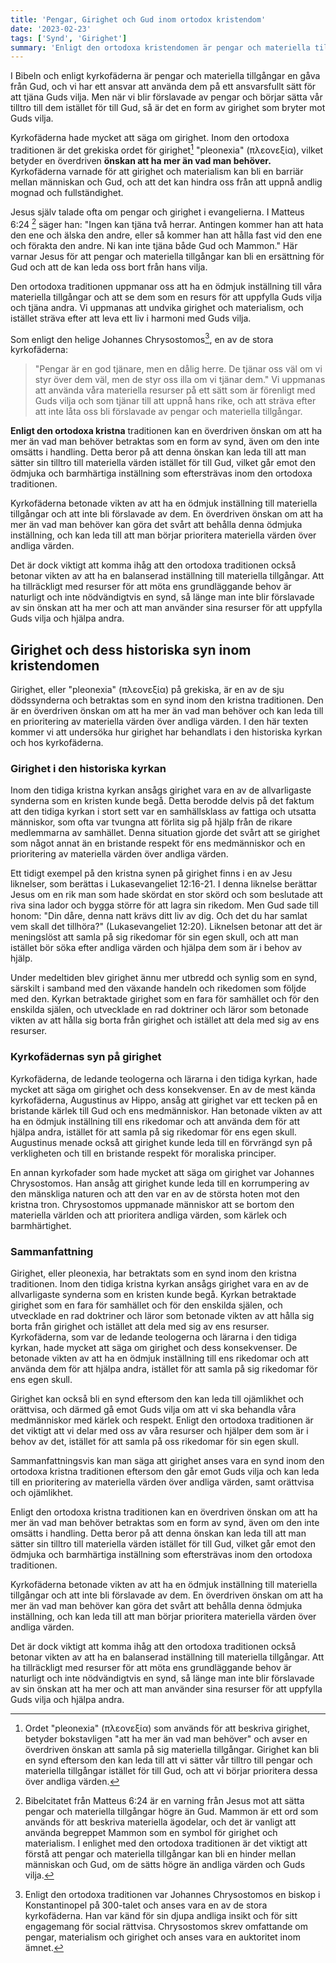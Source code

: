 ```yaml
---
title: 'Pengar, Girighet och Gud inom ortodox kristendom'
date: '2023-02-23'
tags: ['Synd', 'Girighet']
summary: 'Enligt den ortodoxa kristendomen är pengar och materiella tillgångar en gåva från Gud, men när vi blir förslavade av pengar och börjar sätta vår tilltro till dem istället för till Gud, så är det en form av girighet som bryter mot Guds vilja.'
---
```


I Bibeln och enligt kyrkofäderna är pengar och materiella tillgångar en gåva från Gud, och vi har ett ansvar att använda dem på ett ansvarsfullt sätt för att tjäna Guds vilja. Men när vi blir förslavade av pengar och börjar sätta vår tilltro till dem istället för till Gud, så är det en form av girighet som bryter mot Guds vilja.

Kyrkofäderna hade mycket att säga om girighet. Inom den ortodoxa traditionen är det grekiska ordet för girighet[^3] "pleonexia" (πλεονεξία), vilket betyder en överdriven **önskan att ha mer än vad man behöver.** Kyrkofäderna varnade för att girighet och materialism kan bli en barriär mellan människan och Gud, och att det kan hindra oss från att uppnå andlig mognad och fullständighet.

Jesus själv talade ofta om pengar och girighet i evangelierna. I Matteus 6:24 [^1] säger han: "Ingen kan tjäna två herrar. Antingen kommer han att hata den ene och älska den andre, eller så kommer han att hålla fast vid den ene och förakta den andre. Ni kan inte tjäna både Gud och Mammon." Här varnar Jesus för att pengar och materiella tillgångar kan bli en ersättning för Gud och att de kan leda oss bort från hans vilja.

Den ortodoxa traditionen uppmanar oss att ha en ödmjuk inställning till våra materiella tillgångar och att se dem som en resurs för att uppfylla Guds vilja och tjäna andra. Vi uppmanas att undvika girighet och materialism, och istället sträva efter att leva ett liv i harmoni med Guds vilja.

Som enligt den helige Johannes Chrysostomos[^2], en av de stora kyrkofäderna:

> "Pengar är en god tjänare, men en dålig herre. De tjänar oss väl om vi styr över dem väl, men de styr oss illa om vi tjänar dem." Vi uppmanas att använda våra materiella resurser på ett sätt som är förenligt med Guds vilja och som tjänar till att uppnå hans rike, och att sträva efter att inte låta oss bli förslavade av pengar och materiella tillgångar.

**Enligt den ortodoxa kristna** traditionen kan en överdriven önskan om att ha mer än vad man behöver betraktas som en form av synd, även om den inte omsätts i handling. Detta beror på att denna önskan kan leda till att man sätter sin tilltro till materiella värden istället för till Gud, vilket går emot den ödmjuka och barmhärtiga inställning som eftersträvas inom den ortodoxa traditionen.

Kyrkofäderna betonade vikten av att ha en ödmjuk inställning till materiella tillgångar och att inte bli förslavade av dem. En överdriven önskan om att ha mer än vad man behöver kan göra det svårt att behålla denna ödmjuka inställning, och kan leda till att man börjar prioritera materiella värden över andliga värden.

Det är dock viktigt att komma ihåg att den ortodoxa traditionen också betonar vikten av att ha en balanserad inställning till materiella tillgångar. Att ha tillräckligt med resurser för att möta ens grundläggande behov är naturligt och inte nödvändigtvis en synd, så länge man inte blir förslavade av sin önskan att ha mer och att man använder sina resurser för att uppfylla Guds vilja och hjälpa andra.

## Girighet och dess historiska syn inom kristendomen

Girighet, eller "pleonexia" (πλεονεξία) på grekiska, är en av de sju dödssynderna och betraktas som en synd inom den kristna traditionen. Den är en överdriven önskan om att ha mer än vad man behöver och kan leda till en prioritering av materiella värden över andliga värden. I den här texten kommer vi att undersöka hur girighet har behandlats i den historiska kyrkan och hos kyrkofäderna.

### Girighet i den historiska kyrkan

Inom den tidiga kristna kyrkan ansågs girighet vara en av de allvarligaste synderna som en kristen kunde begå. Detta berodde delvis på det faktum att den tidiga kyrkan i stort sett var en samhällsklass av fattiga och utsatta människor, som ofta var tvungna att förlita sig på hjälp från de rikare medlemmarna av samhället. Denna situation gjorde det svårt att se girighet som något annat än en bristande respekt för ens medmänniskor och en prioritering av materiella värden över andliga värden.

Ett tidigt exempel på den kristna synen på girighet finns i en av Jesu liknelser, som berättas i Lukasevangeliet 12:16-21. I denna liknelse berättar Jesus om en rik man som hade skördat en stor skörd och som beslutade att riva sina lador och bygga större för att lagra sin rikedom. Men Gud sade till honom: "Din dåre, denna natt krävs ditt liv av dig. Och det du har samlat vem skall det tillhöra?" (Lukasevangeliet 12:20). Liknelsen betonar att det är meningslöst att samla på sig rikedomar för sin egen skull, och att man istället bör söka efter andliga värden och hjälpa dem som är i behov av hjälp.

Under medeltiden blev girighet ännu mer utbredd och synlig som en synd, särskilt i samband med den växande handeln och rikedomen som följde med den. Kyrkan betraktade girighet som en fara för samhället och för den enskilda själen, och utvecklade en rad doktriner och läror som betonade vikten av att hålla sig borta från girighet och istället att dela med sig av ens resurser.

### Kyrkofädernas syn på girighet

Kyrkofäderna, de ledande teologerna och lärarna i den tidiga kyrkan, hade mycket att säga om girighet och dess konsekvenser. En av de mest kända kyrkofäderna, Augustinus av Hippo, ansåg att girighet var ett tecken på en bristande kärlek till Gud och ens medmänniskor. Han betonade vikten av att ha en ödmjuk inställning till ens rikedomar och att använda dem för att hjälpa andra, istället för att samla på sig rikedomar för ens egen skull. Augustinus menade också att girighet kunde leda till en förvrängd syn på verkligheten och till en bristande respekt för moraliska principer.

En annan kyrkofader som hade mycket att säga om girighet var Johannes Chrysostomos. Han ansåg att girighet kunde leda till en korrumpering av den mänskliga naturen och att den var en av de största hoten mot den kristna tron. Chrysostomos uppmanade människor att se bortom den materiella världen och att prioritera andliga värden, som kärlek och barmhärtighet.

### Sammanfattning

Girighet, eller pleonexia, har betraktats som en synd inom den kristna traditionen. Inom den tidiga kristna kyrkan ansågs girighet vara en av de allvarligaste synderna som en kristen kunde begå. Kyrkan betraktade girighet som en fara för samhället och för den enskilda själen, och utvecklade en rad doktriner och läror som betonade vikten av att hålla sig borta från girighet och istället att dela med sig av ens resurser. Kyrkofäderna, som var de ledande teologerna och lärarna i den tidiga kyrkan, hade mycket att säga om girighet och dess konsekvenser. De betonade vikten av att ha en ödmjuk inställning till ens rikedomar och att använda dem för att hjälpa andra, istället för att samla på sig rikedomar för ens egen skull.

[^1]: Bibelcitatet från Matteus 6:24 är en varning från Jesus mot att sätta pengar och materiella tillgångar högre än Gud. Mammon är ett ord som används för att beskriva materiella ägodelar, och det är vanligt att använda begreppet Mammon som en symbol för girighet och materialism. I enlighet med den ortodoxa traditionen är det viktigt att förstå att pengar och materiella tillgångar kan bli en hinder mellan människan och Gud, om de sätts högre än andliga värden och Guds vilja.
[^2]: Enligt den ortodoxa traditionen var Johannes Chrysostomos en biskop i Konstantinopel på 300-talet och anses vara en av de stora kyrkofäderna. Han var känd för sin djupa andliga insikt och för sitt engagemang för social rättvisa. Chrysostomos skrev omfattande om pengar, materialism och girighet och anses vara en auktoritet inom ämnet.
[^3]: Ordet "pleonexia" (πλεονεξία) som används för att beskriva girighet, betyder bokstavligen "att ha mer än vad man behöver" och avser en överdriven önskan att samla på sig materiella tillgångar. Girighet kan bli en synd eftersom den kan leda till att vi sätter vår tilltro till pengar och materiella tillgångar istället för till Gud, och att vi börjar prioritera dessa över andliga värden.

Girighet kan också bli en synd eftersom den kan leda till ojämlikhet och orättvisa, och därmed gå emot Guds vilja om att vi ska behandla våra medmänniskor med kärlek och respekt. Enligt den ortodoxa traditionen är det viktigt att vi delar med oss av våra resurser och hjälper dem som är i behov av det, istället för att samla på oss rikedomar för sin egen skull.

Sammanfattningsvis kan man säga att girighet anses vara en synd inom den ortodoxa kristna traditionen eftersom den går emot Guds vilja och kan leda till en prioritering av materiella värden över andliga värden, samt orättvisa och ojämlikhet.

Enligt den ortodoxa kristna traditionen kan en överdriven önskan om att ha mer än vad man behöver betraktas som en form av synd, även om den inte omsätts i handling. Detta beror på att denna önskan kan leda till att man sätter sin tilltro till materiella värden istället för till Gud, vilket går emot den ödmjuka och barmhärtiga inställning som eftersträvas inom den ortodoxa traditionen.

Kyrkofäderna betonade vikten av att ha en ödmjuk inställning till materiella tillgångar och att inte bli förslavade av dem. En överdriven önskan om att ha mer än vad man behöver kan göra det svårt att behålla denna ödmjuka inställning, och kan leda till att man börjar prioritera materiella värden över andliga värden.

Det är dock viktigt att komma ihåg att den ortodoxa traditionen också betonar vikten av att ha en balanserad inställning till materiella tillgångar. Att ha tillräckligt med resurser för att möta ens grundläggande behov är naturligt och inte nödvändigtvis en synd, så länge man inte blir förslavade av sin önskan att ha mer och att man använder sina resurser för att uppfylla Guds vilja och hjälpa andra.
